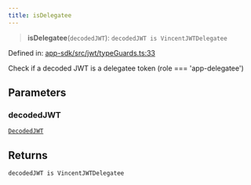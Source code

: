 ```yaml
---
title: isDelegatee
---
```


> **isDelegatee**(`decodedJWT`): `decodedJWT is VincentJWTDelegatee`

Defined in: [app-sdk/src/jwt/typeGuards.ts:33](https://github.com/LIT-Protocol/Vincent/blob/4f61b0b06d818c2273457b0cc8a4e68ed21a72ed/packages/libs/app-sdk/src/jwt/typeGuards.ts#L33)

Check if a decoded JWT is a delegatee token (role === 'app-delegatee')

## Parameters

### decodedJWT

[`DecodedJWT`](/api-reference/app-sdk/jwt/interfaces/DecodedJWT)

## Returns

`decodedJWT is VincentJWTDelegatee`
